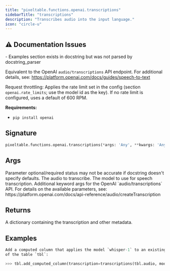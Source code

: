 ```yaml
---
title: "pixeltable.functions.openai.transcriptions"
sidebarTitle: "transcriptions"
description: "Transcribes audio into the input language."
icon: "circle-u"
---
```

## ⚠️ Documentation Issues

<Warning>
- Examples section exists in docstring but was not parsed by docstring_parser
</Warning>

Equivalent to the OpenAI `audio/transcriptions` API endpoint. For additional details, see: https://platform.openai.com/docs/guides/speech-to-text

Request throttling: Applies the rate limit set in the config (section `openai.rate_limits`; use the model id as the key). If no rate limit is configured, uses a default of 600 RPM.

**Requirements:**

- `pip install openai`


## Signature

```python
pixeltable.functions.openai.transcriptions(*args: 'Any', **kwargs: 'Any') -> "'exprs.FunctionCall'"
```

## Args

<Note>
Parameter optional/required status may not be accurate if docstring doesn't specify defaults.
</Note>

<ParamField path="audio" type="string" required>
  The audio to transcribe.


</ParamField>

<ParamField path="model" type="string" required>
  The model to use for speech transcription.


</ParamField>

<ParamField path="model_kwargs" type="string" required>
  Additional keyword args for the OpenAI `audio/transcriptions` API. For details on the available parameters, see: https://platform.openai.com/docs/api-reference/audio/createTranscription


</ParamField>

## Returns

<ResponseField name="return" type="any" required>
  A dictionary containing the transcription and other metadata.


</ResponseField>

## Examples

```python
Add a computed column that applies the model `whisper-1` to an existing Pixeltable column `tbl.audio`
of the table `tbl`:

>>> tbl.add_computed_column(transcription=transcriptions(tbl.audio, model='whisper-1', language='en'))
```

